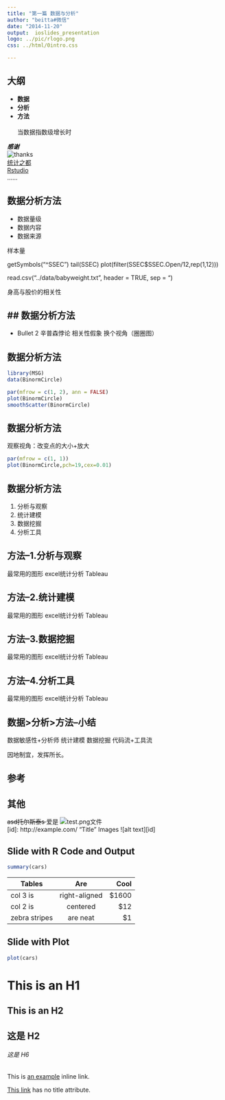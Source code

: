```yaml
---
title: "第一篇 数据与分析"
author: "beitta#微信"
date: "2014-11-20"
output:  ioslides_presentation
logo: ../pic/rlogo.png
css: ../html/0intro.css

---
```


## 大纲
-  **数据**
-  **分析**
-  **方法**  
<br>
  当数据指数级增长时
<br>  

***感谢***  
![thanks](../pic/thank.png)  
<dfp6>
[统计之都](http://cos.name/)  
[Rstudio](http://www.rstudio.com/)  
……
</dfp6>

##  <dfb>数据</dfb>分析方法
- 数据量级
- 数据内容
- 数据来源

样本量

getSymbols("^SSEC")
tail(SSEC)
plot(filter(SSEC$SSEC.Open/12,rep(1,12)))

read.csv("../data/babyweight.txt", header = TRUE, sep = "\t")

身高与股价的相关性


##  数据<dfb>分析</dfb>方法
- 
- Bullet 2
辛普森悖论
相关性假象
换个视角（圈圈图）

##  数据<dfb>分析</dfb>方法

```r
library(MSG)
data(BinormCircle)
```
```r
par(mfrow = c(1, 2), ann = FALSE)
plot(BinormCircle)
smoothScatter(BinormCircle)
```

##  数据<dfb>分析</dfb>方法
观察视角：改变点的大小+放大
```r
par(mfrow = c(1, 1))
plot(BinormCircle,pch=19,cex=0.01)
```

##  数据分析<dfb>方法</dfb>
1. 分析与观察
2. 统计建模
3. 数据挖掘
4. 分析工具


##  方法--1.分析与观察

最常用的图形
excel统计分析
Tableau

##  方法--2.统计建模

最常用的图形
excel统计分析
Tableau

##  方法--3.数据挖掘

最常用的图形
excel统计分析
Tableau

##  方法--4.分析工具

最常用的图形
excel统计分析
Tableau


## 数据>分析>方法--小结

数据敏感性+分析师
统计建模
数据挖掘
代码流+工具流


因地制宜，发挥所长。



##  参考
[1]:谢益辉(2010),"统计图形和模拟视角下的模型理论解析".



##  其他
<s> asd托尔斯泰s </s> 爱是
![test.png文件](../pic/rlogo.png)  
[id]: http://example.com/ "Title"
Images
![alt text][id]



## Slide with R Code and Output

```r
summary(cars)

```
| Tables        | Are           | Cool  |  
| ------------- |:-------------:| -----:|  
| col 3 is      | right-aligned | $1600 |  
| col 2 is      | centered      |   $12 |  
| zebra stripes | are neat      |    $1 |  


## Slide with Plot

```r
plot(cars)
```

This is an H1
=============

This is an H2
-------------

## 这是 H2

###### 这是 H6

This is [an example](http://example.com/ "Title") inline link.

[This link](http://example.net/) has no title attribute.




